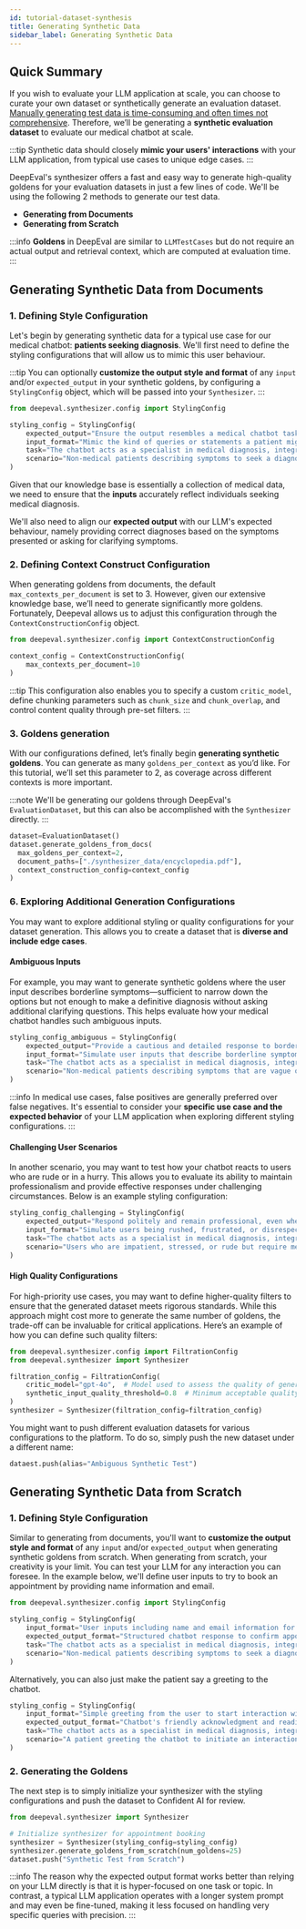 ```yaml
---
id: tutorial-dataset-synthesis
title: Generating Synthetic Data
sidebar_label: Generating Synthetic Data
---
```



## Quick Summary

If you wish to evaluate your LLM application at scale, you can choose to curate your own dataset or synthetically generate an evaluation dataset. [Manually generating test data is time-consuming and often times not comprehensive](https://www.confident-ai.com/blog/the-definitive-guide-to-synthetic-data-generation-using-llms). Therefore, we’ll be generating a **synthetic evaluation dataset** to evaluate our medical chatbot at scale.

:::tip
Synthetic data should closely **mimic your users' interactions** with your LLM application, from typical use cases to unique edge cases.
:::

DeepEval's synthesizer offers a fast and easy way to generate high-quality goldens for your evaluation datasets in just a few lines of code. We'll be using the following 2 methods to generate our test data.

- **Generating from Documents**
- **Generating from Scratch**

:::info
**Goldens** in DeepEval are similar to `LLMTestCases` but do not require an actual output and retrieval context, which are computed at evaluation time.
:::

## Generating Synthetic Data from Documents

### 1. Defining Style Configuration

Let's begin by generating synthetic data for a typical use case for our medical chatbot: **patients seeking diagnosis**. We'll first need to define the styling configurations that will allow us to mimic this user behaviour.

:::tip
You can optionally **customize the output style and format** of any `input` and/or `expected_output` in your synthetic goldens, by configuring a `StylingConfig` object, which will be passed into your `Synthesizer`.
:::

```python
from deepeval.synthesizer.config import StylingConfig

styling_config = StylingConfig(
    expected_output="Ensure the output resembles a medical chatbot tasked with diagnosing a patient’s illness. It should pose additional questions if the details are inadequate or provide a diagnosis when the input is sufficiently detailed.",
    input_format="Mimic the kind of queries or statements a patient might share with a medical chatbot when seeking a diagnosis.",
    task="The chatbot acts as a specialist in medical diagnosis, integrated with a patient scheduling system. It manages tasks in a sequence to ensure precise and effective appointment setting and diagnosis processing.",
    scenario="Non-medical patients describing symptoms to seek a diagnosis.",
)
```

Given that our knowledge base is essentially a collection of medical data, we need to ensure that the **inputs** accurately reflect individuals seeking medical diagnosis.

We'll also need to align our **expected output** with our LLM's expected behaviour, namely providing correct diagnoses based on the symptoms presented or asking for clarifying symptoms.

### 2. Defining Context Construct Configuration

When generating goldens from documents, the default `max_contexts_per_document` is set to 3. However, given our extensive knowledge base, we’ll need to generate significantly more goldens. Fortunately, Deepeval allows us to adjust this configuration through the `ContextConstructionConfig` object.

```python
from deepeval.synthesizer.config import ContextConstructionConfig

context_config = ContextConstructionConfig(
    max_contexts_per_document=10
)
```

:::tip
This configuration also enables you to specify a custom `critic_model`, define chunking parameters such as `chunk_size` and `chunk_overlap`, and control content quality through pre-set filters.
:::

### 3. Goldens generation

With our configurations defined, let’s finally begin **generating synthetic goldens**. You can generate as many `goldens_per_context` as you’d like. For this tutorial, we’ll set this parameter to 2, as coverage across different contexts is more important.

:::note
We'll be generating our goldens through DeepEval's `EvaluationDataset`, but this can also be accomplished with the `Synthesizer` directly.
:::

```python
dataset=EvaluationDataset()
dataset.generate_goldens_from_docs(
  max_goldens_per_context=2,
  document_paths=["./synthesizer_data/encyclopedia.pdf"],
  context_construction_config=context_config
)
```

### 6. Exploring Additional Generation Configurations

You may want to explore additional styling or quality configurations for your dataset generation. This allows you to create a dataset that is **diverse and include edge cases**.

#### Ambiguous Inputs

For example, you may want to generate synthetic goldens where the user input describes borderline symptoms—sufficient to narrow down the options but not enough to make a definitive diagnosis without asking additional clarifying questions. This helps evaluate how your medical chatbot handles such ambiguous inputs.

```python
styling_config_ambiguous = StylingConfig(
    expected_output="Provide a cautious and detailed response to borderline or ambiguous symptoms. The chatbot should ask clarifying questions when necessary to avoid making unsupported conclusions.",
    input_format="Simulate user inputs that describe borderline symptoms, where the details are vague or insufficient for a definitive diagnosis.",
    task="The chatbot acts as a specialist in medical diagnosis, integrated with a patient scheduling system. It manages tasks in a sequence to ensure precise and effective appointment setting and diagnosis processing.",
    scenario="Non-medical patients describing symptoms that are vague or ambiguous, requiring further clarification from the chatbot."
)
```

:::info
In medical use cases, false positives are generally preferred over false negatives. It's essential to consider your **specific use case and the expected behavior** of your LLM application when exploring different styling configurations.
:::

#### Challenging User Scenarios
In another scenario, you may want to test how your chatbot reacts to users who are rude or in a hurry. This allows you to evaluate its ability to maintain professionalism and provide effective responses under challenging circumstances. Below is an example styling configuration:


```python
styling_config_challenging = StylingConfig(
    expected_output="Respond politely and remain professional, even when the user is rude or impatient. The chatbot should maintain a calm and empathetic tone while providing clear and actionable advice.",
    input_format="Simulate users being rushed, frustrated, or disrespectful in their queries.",
    task="The chatbot acts as a specialist in medical diagnosis, integrated with a patient scheduling system. It manages tasks in a sequence to ensure precise and effective appointment setting and diagnosis processing.",
    scenario="Users who are impatient, stressed, or rude but require medical assistance and advice."
)
```

#### High Quality Configurations

For high-priority use cases, you may want to define higher-quality filters to ensure that the generated dataset meets rigorous standards. While this approach might cost more to generate the same number of goldens, the trade-off can be invaluable for critical applications. Here’s an example of how you can define such quality filters:

```python
from deepeval.synthesizer.config import FiltrationConfig
from deepeval.synthesizer import Synthesizer

filtration_config = FiltrationConfig(
    critic_model="gpt-4o",  # Model used to assess the quality of generated data
    synthetic_input_quality_threshold=0.8  # Minimum acceptable quality score for generated inputs
)
synthesizer = Synthesizer(filtration_config=filtration_config)
```
You might want to push different evaluation datasets for various configurations to the platform. To do so, simply push the new dataset under a different name:

```python
dataest.push(alias="Ambiguous Synthetic Test")
```

## Generating Synthetic Data from Scratch

### 1. Defining Style Configuration

Similar to generating from documents, you'll want to **customize the output style and format** of any `input` and/or `expected_output` when generating synthetic goldens from scratch. When generating from scratch, your creativity is your limit. You can test your LLM for any interaction you can foresee. In the example below, we'll define user inputs to try to book an appointment by providing name information and email.

```python
from deepeval.synthesizer.config import StylingConfig

styling_config = StylingConfig(
    input_format="User inputs including name and email information for appointment booking.",
    expected_output_format="Structured chatbot response to confirm appointment details.",
    task="The chatbot acts as a specialist in medical diagnosis, integrated with a patient scheduling system. It manages tasks in a sequence to ensure precise and effective appointment setting and diagnosis processing.",
    scenario="Non-medical patients describing symptoms to seek a diagnosis."
)
```

Alternatively, you can also just make the patient say a greeting to the chatbot.

```python
styling_config = StylingConfig(
    input_format="Simple greeting from the user to start interaction with the chatbot.",
    expected_output_format="Chatbot's friendly acknowledgment and readiness to assist.",
    task="The chatbot acts as a specialist in medical diagnosis, integrated with a patient scheduling system. It manages tasks in a sequence to ensure precise and effective appointment setting and diagnosis processing.",
    scenario="A patient greeting the chatbot to initiate an interaction."
)
```

### 2. Generating the Goldens

The next step is to simply initialize your synthesizer with the styling configurations and push the dataset to Confident AI for review.

```python
from deepeval.synthesizer import Synthesizer

# Initialize synthesizer for appointment booking
synthesizer = Synthesizer(styling_config=styling_config)
synthesizer.generate_goldens_from_scratch(num_goldens=25)
dataset.push("Synthetic Test from Scratch")
```

:::info
The reason why the expected output format works better than relying on your LLM directly is that it is hyper-focused on one task or topic. In contrast, a typical LLM application operates with a longer system prompt and may even be fine-tuned, making it less focused on handling very specific queries with precision.
:::